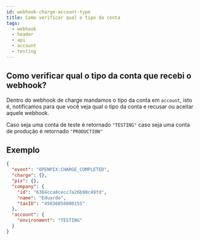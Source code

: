 ```yaml
---
id: webhook-charge-account-type
title: Como verificar qual o tipo da conta
tags:
  - webhook
  - header
  - api
  - account
  - testing
---
```


## Como verificar qual o tipo da conta que recebi o webhook?

Dentro do webhook de charge mandamos o tipo da conta em `account`, isto é, notificamos para que você veja qual o tipo da conta e recusar ou aceitar aquele webhook.

Caso seja uma conta de teste é retornado `"TESTING"` caso seja uma conta de produção é retornado `"PRODUCTION"`

## Exemplo

```json
{
  "event": "OPENPIX:CHARGE_COMPLETED",
  "charge": {},
  "pix": {},
  "company": {
    "id": "6384cca8cecc7a26b98c49fd",
    "name": "Eduardo",
    "taxID": "45036856000155"
  },
  "account": {
    "environment": "TESTING"
  }
}
```
